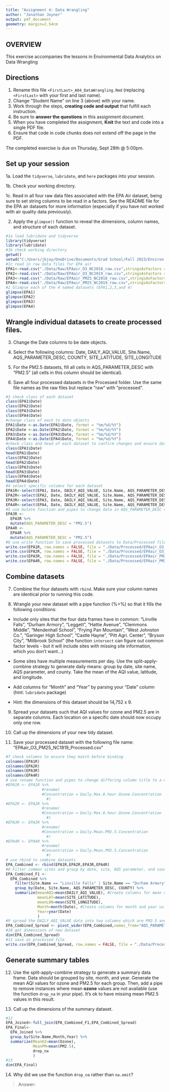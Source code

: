```yaml
---
title: "Assignment 4: Data Wrangling"
author: "Jonathan Joyner"
output: pdf_document
geometry: margin=2.54cm
---
```


## OVERVIEW

This exercise accompanies the lessons in Environmental Data Analytics on Data Wrangling 

## Directions

1. Rename this file `<FirstLast>_A04_DataWrangling.Rmd` (replacing `<FirstLast>` with your first and last name).
2. Change "Student Name" on line 3 (above) with your name.
3. Work through the steps, **creating code and output** that fulfill each instruction.
4. Be sure to **answer the questions** in this assignment document.
5. When you have completed the assignment, **Knit** the text and code into a single PDF file.
6. Ensure that code in code chunks does not extend off the page in the PDF.

The completed exercise is due on Thursday, Sept 28th @ 5:00pm.

## Set up your session 

1a. Load the `tidyverse`,  `lubridate`, and `here` packages into your session.

1b. Check your working directory.

1c. Read in all four raw data files associated with the EPA Air dataset, being sure to set string columns to be read in a factors. See the README file for the EPA air datasets for more information (especially if you have not worked with air quality data previously). 

2. Apply the `glimpse()` function to reveal the dimensions, column names, and structure of each dataset. 

```r
#1a load lubridate and tidyverse
library(tidyverse)
library(lubridate)
#1b check working directory
getwd()
setwd("C:/Users/jbjoy/OneDrive/Documents/Grad School/Fall 2023/Environ 872/EDE_Fall2023")
#1c read in raw data files for EPA air
EPA1<-read.csv("./Data/Raw/EPAair_O3_NC2018_raw.csv",stringsAsFactors = TRUE)
EPA2<-read.csv("./Data/Raw/EPAair_O3_NC2019_raw.csv",stringsAsFactors = TRUE)
EPA3<-read.csv("./Data/Raw/EPAair_PM25_NC2018_raw.csv",stringsAsFactors = TRUE)
EPA4<-read.csv("./Data/Raw/EPAair_PM25_NC2019_raw.csv",stringsAsFactors = TRUE)
#2 Glimpse each of the 4 named datasets (EPA1,2,3,and 4)
glimpse(EPA1)
glimpse(EPA2)
glimpse(EPA3)
glimpse(EPA4)
```


## Wrangle individual datasets to create processed files.

3. Change the Date columns to be date objects.

4. Select the following columns: Date, DAILY_AQI_VALUE, Site.Name, AQS_PARAMETER_DESC, COUNTY, SITE_LATITUDE, SITE_LONGITUDE

5. For the PM2.5 datasets, fill all cells in AQS_PARAMETER_DESC with "PM2.5" (all cells in this column should be identical).

6. Save all four processed datasets in the Processed folder. Use the same file names as the raw files but replace "raw" with "processed".

```r
#3 check class of each dataset
class(EPA1$Date)
class(EPA2$Date)
class(EPA3$Date)
class(EPA4$Date)
#change class of each to date objects
EPA1$Date <-as.Date(EPA1$Date, format = "%m/%d/%Y")
EPA2$Date <-as.Date(EPA2$Date, format = "%m/%d/%Y")
EPA3$Date <-as.Date(EPA3$Date, format = "%m/%d/%Y")
EPA4$Date <-as.Date(EPA4$Date, format = "%m/%d/%Y")
#check class and head of each dataset to confirm changes and ensure dates are displayed correctly
class(EPA1$Date)
head(EPA1$Date)
class(EPA2$Date)
head(EPA2$Date)
class(EPA3$Date)
head(EPA3$Date)
class(EPA4$Date)
head(EPA4$Date)
#4 select specific columns for each dataset
EPA1R<-select(EPA1, Date, DAILY_AQI_VALUE, Site.Name, AQS_PARAMETER_DESC, COUNTY, SITE_LATITUDE, SITE_LONGITUDE)
EPA2R<-select(EPA2, Date, DAILY_AQI_VALUE, Site.Name, AQS_PARAMETER_DESC, COUNTY, SITE_LATITUDE, SITE_LONGITUDE)
EPA3R<-select(EPA3, Date, DAILY_AQI_VALUE, Site.Name, AQS_PARAMETER_DESC, COUNTY, SITE_LATITUDE, SITE_LONGITUDE)
EPA4R<-select(EPA4, Date, DAILY_AQI_VALUE, Site.Name, AQS_PARAMETER_DESC, COUNTY, SITE_LATITUDE, SITE_LONGITUDE)
#5 use mutate function and pipes to change data in AQS_PARAMETER_DESC columns to PM2.5
EPA3R <-
  EPA3R %>%
  mutate(AQS_PARAMETER_DESC = "PM2.5")
EPA4R <-
  EPA4R %>%
  mutate(AQS_PARAMETER_DESC = "PM2.5")
#6 use write function to save processed datasets to Data/Processed file
write.csv(EPA1R, row.names = FALSE, file = "./Data/Processed/EPAair_O3_NC2018_processed.csv")
write.csv(EPA2R, row.names = FALSE, file = "./Data/Processed/EPAair_O3_NC2019_processed.csv")
write.csv(EPA3R, row.names = FALSE, file = "./Data/Processed/EPAair_PM25_NC2018_processed.csv")
write.csv(EPA4R, row.names = FALSE, file = "./Data/Processed/EPAair_PM25_NC2019_processed.csv")
```


## Combine datasets

7. Combine the four datasets with `rbind`. Make sure your column names are identical prior to running this code.

8. Wrangle your new dataset with a pipe function (%>%) so that it fills the following conditions: 

  * Include only sites that the four data frames have in common: "Linville Falls", "Durham Armory", "Leggett", "Hattie Avenue", "Clemmons Middle", "Mendenhall School", "Frying Pan Mountain", "West Johnston Co.", "Garinger High School", "Castle Hayne", "Pitt Agri. Center", "Bryson City", "Millbrook School" (the function `intersect` can figure out common factor levels - but it will include sites with missing site information, which you don't want...) 

  * Some sites have multiple measurements per day. Use the split-apply-combine strategy to generate daily means: group by date, site name, AQS parameter, and county. Take the mean of the AQI value, latitude, and longitude.
  
  * Add columns for "Month" and "Year" by parsing your "Date" column (hint: `lubridate` package)
  
  * Hint: the dimensions of this dataset should be 14,752 x 9.

9. Spread your datasets such that AQI values for ozone and PM2.5 are in separate columns. Each location on a specific date should now occupy only one row.

10. Call up the dimensions of your new tidy dataset.

11. Save your processed dataset with the following file name: "EPAair_O3_PM25_NC1819_Processed.csv"

```r
#7 check columns to ensure they match before binding
colnames(EPA1R)
colnames(EPA2R)
colnames(EPA3R)
colnames(EPA4R)
# use rename function and pipes to change differing column title to a matching title
#EPA1R <- EPA1R %>% 
                #rename(
                #Concentration = Daily.Max.8.hour.Ozone.Concentration
                  #)
#EPA2R <- EPA2R %>% 
                #rename(
                #Concentration = Daily.Max.8.hour.Ozone.Concentration
                  #)
#EPA3R <- EPA3R %>% 
                #rename(
                #Concentration = Daily.Mean.PM2.5.Concentration
                  #)
#EPA4R <- EPA4R %>% 
                #rename(
                #Concentration = Daily.Mean.PM2.5.Concentration
                  #)
# use rbind to combine datasets
EPA_Combined <- rbind(EPA1R,EPA2R,EPA3R,EPA4R)
#8 Filter common sites and group by date, site, AQS parameter, and county.
EPA_Combined_F1 <-
  EPA_Combined %>%
    filter(Site.Name == "Linville Falls" | Site.Name == "Durham Armory" | Site.Name == "Leggett"  | Site.Name == "Hattie Avenue" | Site.Name == "Clemmons Middle" | Site.Name == "Mendenhall School" | Site.Name == "Frying Pan Mountain" | Site.Name == "West Johnston Co." | Site.Name == "Garinger High School" | Site.Name == "Castle Hayne" | Site.Name == "Pitt Agri. Center" | Site.Name == "Bryson City" | Site.Name == "Millbrook School") %>%
    group_by(Date, Site.Name, AQS_PARAMETER_DESC, COUNTY) %>%
    summarize(meanAQI=mean(DAILY_AQI_VALUE), #Create columns for mean of AQI, latitude and longitude
              meanLAT=mean(SITE_LATITUDE),
              meanLON=mean(SITE_LONGITUDE),
              Month=month(Date), #Create columns for month and year using lubridate
              Year=year(Date)
              )
#9 spread the DAILY_AQI_VALUE data into two columns which are PM2.5 and Ozone
EPA_Combined_Spread <- pivot_wider(EPA_Combined,names_from="AQS_PARAMETER_DESC",values_from="DAILY_AQI_VALUE")
#10 get dimensions of new dataset
dim(EPA_Combined_Spread)
#11 save as processed file
write.csv(EPA_Combined_Spread, row.names = FALSE, file = "./Data/Processed/EPAair_O3_PM25_NC1819_Processed.csv")
```


## Generate summary tables

12. Use the split-apply-combine strategy to generate a summary data frame. Data should be grouped by site, month, and year. Generate the mean AQI values for ozone and PM2.5 for each group. Then, add a pipe to remove instances where mean **ozone** values are not available (use the function `drop_na` in your pipe). It's ok to have missing mean PM2.5 values in this result. 

13. Call up the dimensions of the summary dataset.

```r

#12
EPA_Joined<-full_join(EPA_Combined_F1,EPA_Combined_Spread)
EPA_Final<-
  EPA_Joined %>%
  group_by(Site.Name,Month,Year) %>%
  summarize(MeanOZ=mean(Ozone),
            MeanPM=mean(PM2.5),
            drop_na
            )
#13
dim(EPA_Final)

```

14. Why did we use the function `drop_na` rather than `na.omit`?

> Answer: 
